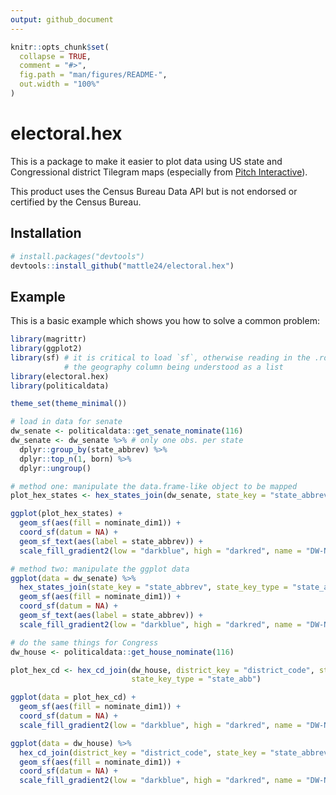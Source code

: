 ```yaml
---
output: github_document
---
```


```r
knitr::opts_chunk$set(
  collapse = TRUE,
  comment = "#>",
  fig.path = "man/figures/README-",
  out.width = "100%"
)
```
# electoral.hex

<!-- badges: start -->
<!-- badges: end -->

This is a package to make it easier to plot data using US state and
Congressional district Tilegram maps (especially from [Pitch Interactive](https://pitchinteractiveinc.github.io/tilegrams/)). 

This product uses the Census Bureau Data API but is not endorsed or certified by the
Census Bureau.

## Installation

``` r
# install.packages("devtools")
devtools::install_github("mattle24/electoral.hex")
```
## Example

This is a basic example which shows you how to solve a common problem:

```r
library(magrittr)
library(ggplot2)
library(sf) # it is critical to load `sf`, otherwise reading in the .rds files will result in
            # the geography column being understood as a list
library(electoral.hex)
library(politicaldata)

theme_set(theme_minimal())

# load in data for senate
dw_senate <- politicaldata::get_senate_nominate(116)
dw_senate <- dw_senate %>% # only one obs. per state
  dplyr::group_by(state_abbrev) %>%
  dplyr::top_n(1, born) %>%
  dplyr::ungroup()

# method one: manipulate the data.frame-like object to be mapped
plot_hex_states <- hex_states_join(dw_senate, state_key = "state_abbrev", state_key_type = "state_abb")

ggplot(plot_hex_states) +
  geom_sf(aes(fill = nominate_dim1)) +
  coord_sf(datum = NA) +
  geom_sf_text(aes(label = state_abbrev)) +
  scale_fill_gradient2(low = "darkblue", high = "darkred", name = "DW-Nominate")

# method two: manipulate the ggplot data
ggplot(data = dw_senate) %>%
  hex_states_join(state_key = "state_abbrev", state_key_type = "state_abb") +
  geom_sf(aes(fill = nominate_dim1)) +
  coord_sf(datum = NA) +
  geom_sf_text(aes(label = state_abbrev)) +
  scale_fill_gradient2(low = "darkblue", high = "darkred", name = "DW-Nominate")

# do the same things for Congress
dw_house <- politicaldata::get_house_nominate(116)

plot_hex_cd <- hex_cd_join(dw_house, district_key = "district_code", state_key = "state_abbrev",
                           state_key_type = "state_abb")

ggplot(data = plot_hex_cd) +
  geom_sf(aes(fill = nominate_dim1)) +
  coord_sf(datum = NA) +
  scale_fill_gradient2(low = "darkblue", high = "darkred", name = "DW-Nominate")

ggplot(data = dw_house) %>%
  hex_cd_join(district_key = "district_code", state_key = "state_abbrev", state_key_type = "state_abb") +
  geom_sf(aes(fill = nominate_dim1)) +
  coord_sf(datum = NA) +
  scale_fill_gradient2(low = "darkblue", high = "darkred", name = "DW-Nominate")
```

